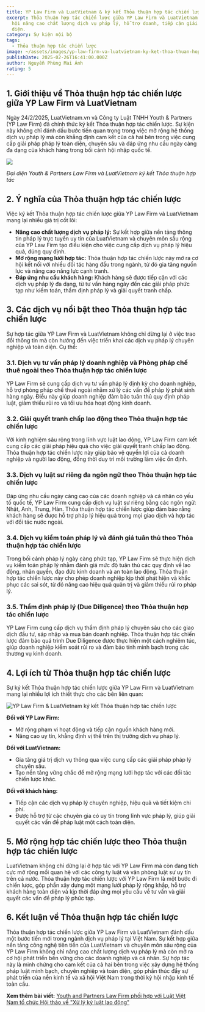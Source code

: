 ```yaml
---
title: YP Law Firm và LuatVietnam & ký kết Thỏa thuận hợp tác chiến lược
excerpt: Thỏa thuận hợp tác chiến lược giữa YP Law Firm và LuatVietnam mở ra cơ
  hội nâng cao chất lượng dịch vụ pháp lý, hỗ trợ doanh, tiếp cận giải pháp toàn
  diện.
category: Sự kiện nội bộ
tags:
  - Thỏa thuận hợp tác chiến lược
image: ~/assets/images/yp-law-firm-va-luatvietnam-ky-ket-thoa-thuan-hop-tac-chien-luoc.png
publishDate: 2025-02-26T16:41:00.000Z
author: Nguyễn Phùng Mai Ánh
rating: 5
---
```

## 1. Giới thiệu về Thỏa thuận hợp tác chiến lược giữa YP Law Firm và LuatVietnam

Ngày 24/2/2025, LuatVietnam.vn và Công ty Luật TNHH Youth & Partners (YP Law Firm) đã chính thức ký kết Thỏa thuận hợp tác chiến lược. Sự kiện này không chỉ đánh dấu bước tiến quan trọng trong việc mở rộng hệ thống dịch vụ pháp lý mà còn khẳng định cam kết của cả hai bên trong việc cung cấp giải pháp pháp lý toàn diện, chuyên sâu và đáp ứng nhu cầu ngày càng đa dạng của khách hàng trong bối cảnh hội nhập quốc tế.

![](~/assets/images/yp-law-firm-va-luatvietnam-ky-ket-thoa-thuan-hop-tac-chien-luoc-1.jpg)

*Đại diện Youth & Partners Law Firm và LuatVietnam ký kết Thỏa thuận hợp tác*

## 2. Ý nghĩa của Thỏa thuận hợp tác chiến lược

Việc ký kết Thỏa thuận hợp tác chiến lược giữa YP Law Firm và LuatVietnam mang lại nhiều giá trị cốt lõi:

* **Nâng cao chất lượng dịch vụ pháp lý:** Sự kết hợp giữa nền tảng thông tin pháp lý trực tuyến uy tín của LuatVietnam và chuyên môn sâu rộng của YP Law Firm tạo điều kiện cho việc cung cấp dịch vụ pháp lý hiệu quả, đúng quy định.
* **Mở rộng mạng lưới hợp tác:** Thỏa thuận hợp tác chiến lược này mở ra cơ hội kết nối với nhiều đối tác hàng đầu trong ngành, từ đó gia tăng nguồn lực và nâng cao năng lực cạnh tranh.
* **Đáp ứng nhu cầu khách hàng:** Khách hàng sẽ được tiếp cận với các dịch vụ pháp lý đa dạng, từ tư vấn hàng ngày đến các giải pháp phức tạp như kiểm toán, thẩm định pháp lý và giải quyết tranh chấp.

## 3. Các dịch vụ nổi bật theo Thỏa thuận hợp tác chiến lược

Sự hợp tác giữa YP Law Firm và LuatVietnam không chỉ dừng lại ở việc trao đổi thông tin mà còn hướng đến việc triển khai các dịch vụ pháp lý chuyên nghiệp và toàn diện. Cụ thể:

### 3.1. Dịch vụ tư vấn pháp lý doanh nghiệp và Phòng pháp chế thuê ngoài theo Thỏa thuận hợp tác chiến lược

YP Law Firm sẽ cung cấp dịch vụ tư vấn pháp lý định kỳ cho doanh nghiệp, hỗ trợ phòng pháp chế thuê ngoài nhằm xử lý các vấn đề pháp lý phát sinh hàng ngày. Điều này giúp doanh nghiệp đảm bảo tuân thủ quy định pháp luật, giảm thiểu rủi ro và tối ưu hóa hoạt động kinh doanh.

### 3.2. Giải quyết tranh chấp lao động theo Thỏa thuận hợp tác chiến lược

Với kinh nghiệm sâu rộng trong lĩnh vực luật lao động, YP Law Firm cam kết cung cấp các giải pháp hiệu quả cho việc giải quyết tranh chấp lao động. Thỏa thuận hợp tác chiến lược này giúp bảo vệ quyền lợi của cả doanh nghiệp và người lao động, đồng thời duy trì môi trường làm việc ổn định.

### 3.3. Dịch vụ luật sư riêng đa ngôn ngữ theo Thỏa thuận hợp tác chiến lược

Đáp ứng nhu cầu ngày càng cao của các doanh nghiệp và cá nhân có yếu tố quốc tế, YP Law Firm cung cấp dịch vụ luật sư riêng bằng các ngôn ngữ: Nhật, Anh, Trung, Hàn. Thỏa thuận hợp tác chiến lược giúp đảm bảo rằng khách hàng sẽ được hỗ trợ pháp lý hiệu quả trong mọi giao dịch và hợp tác với đối tác nước ngoài.

### 3.4. Dịch vụ kiểm toán pháp lý và đánh giá tuân thủ theo Thỏa thuận hợp tác chiến lược

Trong bối cảnh pháp lý ngày càng phức tạp, YP Law Firm sẽ thực hiện dịch vụ kiểm toán pháp lý nhằm đánh giá mức độ tuân thủ các quy định về lao động, nhân quyền, đạo đức kinh doanh và an toàn lao động. Thỏa thuận hợp tác chiến lược này cho phép doanh nghiệp kịp thời phát hiện và khắc phục các sai sót, từ đó nâng cao hiệu quả quản trị và giảm thiểu rủi ro pháp lý.

### 3.5. Thẩm định pháp lý (Due Diligence) theo Thỏa thuận hợp tác chiến lược

YP Law Firm cung cấp dịch vụ thẩm định pháp lý chuyên sâu cho các giao dịch đầu tư, sáp nhập và mua bán doanh nghiệp. Thỏa thuận hợp tác chiến lược đảm bảo quá trình Due Diligence được thực hiện một cách nghiêm túc, giúp doanh nghiệp kiểm soát rủi ro và đảm bảo tính minh bạch trong các thương vụ kinh doanh.

## 4. Lợi ích từ Thỏa thuận hợp tác chiến lược

Sự ký kết Thỏa thuận hợp tác chiến lược giữa YP Law Firm và LuatVietnam mang lại nhiều lợi ích thiết thực cho các bên liên quan:

![YP Law Firm & LuatVietnam ký kết Thỏa thuận hợp tác chiến lược](~/assets/images/yp-law-firm-va-luatvietnam-ky-ket-thoa-thuan-hop-tac-chien-luoc-1.jpg "YP Law Firm & LuatVietnam ký kết Thỏa thuận hợp tác chiến lược")

**Đối với YP Law Firm:**

* Mở rộng phạm vi hoạt động và tiếp cận nguồn khách hàng mới.
* Nâng cao uy tín, khẳng định vị thế trên thị trường dịch vụ pháp lý.

**Đối với LuatVietnam:**

* Gia tăng giá trị dịch vụ thông qua việc cung cấp các giải pháp pháp lý chuyên sâu.
* Tạo nền tảng vững chắc để mở rộng mạng lưới hợp tác với các đối tác chiến lược khác.

**Đối với khách hàng:**

* Tiếp cận các dịch vụ pháp lý chuyên nghiệp, hiệu quả và tiết kiệm chi phí.
* Được hỗ trợ từ các chuyên gia có uy tín trong lĩnh vực pháp lý, giúp giải quyết các vấn đề pháp luật một cách toàn diện.

## 5. Mở rộng hợp tác chiến lược theo Thỏa thuận hợp tác chiến lược

LuatVietnam không chỉ dừng lại ở hợp tác với YP Law Firm mà còn đang tích cực mở rộng mối quan hệ với các công ty luật và văn phòng luật sư uy tín trên cả nước. Thỏa thuận hợp tác chiến lược với YP Law Firm là một bước đi chiến lược, góp phần xây dựng một mạng lưới pháp lý rộng khắp, hỗ trợ khách hàng toàn diện và kịp thời đáp ứng mọi yêu cầu về tư vấn và giải quyết các vấn đề pháp lý phức tạp.

## 6. Kết luận về Thỏa thuận hợp tác chiến lược

Thỏa thuận hợp tác chiến lược giữa YP Law Firm và LuatVietnam đánh dấu một bước tiến mới trong ngành dịch vụ pháp lý tại Việt Nam. Sự kết hợp giữa nền tảng công nghệ tiên tiến của LuatVietnam và chuyên môn sâu rộng của YP Law Firm không chỉ nâng cao chất lượng dịch vụ pháp lý mà còn mở ra cơ hội phát triển bền vững cho các doanh nghiệp và cá nhân. Sự hợp tác này là minh chứng cho cam kết của cả hai bên trong việc xây dựng hệ thống pháp luật minh bạch, chuyên nghiệp và toàn diện, góp phần thúc đẩy sự phát triển của nền kinh tế và xã hội Việt Nam trong thời kỳ hội nhập kinh tế toàn cầu.

**Xem thêm bài viết:** [Youth and Partners Law Firm phối hợp với Luật Việt Nam tổ chức Hội thảo về "Xử lý kỷ luật lao động"](https://yplawfirm.vn/tin-tuc/youth-and-partners-law-firm-phoi-hop-voi-luat-viet-nam-to-chuc-hoi-thao-ve-xu-ly-ky-luat-lao-dong)

